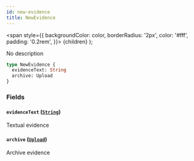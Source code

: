 ```yaml
---
id: new-evidence
title: NewEvidence
---
```


<span
style={{
      backgroundColor: color,
      borderRadius: '2px',
      color: '#fff',
      padding: '0.2rem',
    }}>
{children}
</span>
);

No description

```graphql
type NewEvidence {
  evidenceText: String
  archive: Upload
}
```

### Fields

#### `evidenceText` ([`String`](/api/graphql/documentation/scalars/string))

Textual evidence

#### `archive` ([`Upload`](/api/graphql/documentation/scalars/upload))

Archive evidence

